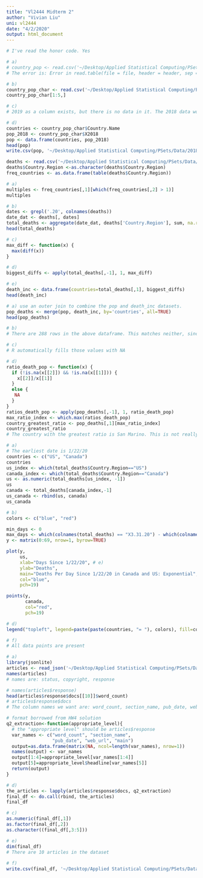 ```yaml
---
title: "Vl2444 Midterm 2"
author: "Vivian Liu"
uni: vl2444
date: "4/2/2020"
output: html_document
---
```


```r
# I've read the honor code. Yes
```

```r
# a)
# country_pop <- read.csv('~/Desktop/Applied Statistical Computing/PSets/Data/API_SP.POP.TOTL_DS2_en_csv_v2_887275.csv', stringsAsFactors = FALSE)
# The error is: Error in read.table(file = file, header = header, sep = sep, quote = quote, : more columns than column names

# b)
country_pop_char <- read.csv('~/Desktop/Applied Statistical Computing/PSets/Data/API_SP.POP.TOTL_DS2_en_csv_v2_887275.csv', skip=4)
country_pop_char[1:5,]

# c) 
# 2019 as a column exists, but there is no data in it. The 2018 data would be better because the outbreak started in 2019, which would affect the population

# d)
countries <- country_pop_char$Country.Name
pop_2018 <- country_pop_char$X2018
pop <- data.frame(countries, pop_2018)
head(pop)
write.csv(pop, '~/Desktop/Applied Statistical Computing/PSets/Data/2018_pop_by_country.csv')
```

```r
deaths <- read.csv('~/Desktop/Applied Statistical Computing/PSets/Data/time_series_covid19_deaths_global.csv')
deaths$Country.Region <-as.character(deaths$Country.Region)
freq_countries <- as.data.frame(table(deaths$Country.Region))

# a)
multiples <- freq_countries[,1][which(freq_countries[,2] > 1)]
multiples

# b)
dates <- grepl('.20', colnames(deaths))
date_dat <- deaths[, dates]
total_deaths <- aggregate(date_dat, deaths['Country.Region'], sum, na.rm=TRUE)
head(total_deaths)

# c)
max_diff <- function(x) {
  max(diff(x))
}

# d)
biggest_diffs <- apply(total_deaths[,-1], 1, max_diff)

# e)
death_inc <- data.frame(countries=total_deaths[,1], biggest_diffs)
head(death_inc)
```

```r
# a) use an outer join to combine the pop and death_inc datasets.
pop_deaths <- merge(pop, death_inc, by='countries', all=TRUE)
head(pop_deaths)

# b)
# There are 288 rows in the above dataframe. This matches neither, since I used an outer join. There are countries present in pop that are not present in death_inc, and vice versa, so there should be more rows than both pop and death_inc.

# c)
# R automatically fills those values with NA

# d)
ratio_death_pop <- function(x) {
  if (!is.na(x[[2]]) && !is.na(x[[1]])) {
    x[[2]]/x[[1]]
  }
  else {
   NA 
  }
}
ratios_death_pop <- apply(pop_deaths[,-1], 1, ratio_death_pop)
max_ratio_index <- which.max(ratios_death_pop)
country_greatest_ratio <- pop_deaths[,1][max_ratio_index]
country_greatest_ratio
# The country with the greatest ratio is San Marino. This is not really a country name; however, it was included in the countries column of death_inc so is included in this calcuation.
```

```r
# a)
# The earliest date is 1/22/20
countries <- c("US", "Canada")
countries
us_index <- which(total_deaths$Country.Region=="US")
canada_index <- which(total_deaths$Country.Region=="Canada")
us <- as.numeric(total_deaths[us_index, -1])
us
canada <- total_deaths[canada_index,-1]
us_canada <- rbind(us, canada)
us_canada

# b)
colors <- c("blue", "red")

min_days <- 0
max_days <- which(colnames(total_deaths) == "X3.31.20") - which(colnames(total_deaths) == "X1.22.20")
y <- matrix(0:69, nrow=1, byrow=TRUE)

plot(y, 
     us,
     xlab="Days Since 1/22/20", # e)
     ylab="Deaths",
     main="Deaths Per Day Since 1/22/20 in Canada and US: Exponential",
     col="blue",
     pch=19)

points(y,
       canada,
       col="red",
       pch=19)

# d)
legend("topleft", legend=paste(paste(countries, "= "), colors), fill=colors)

# f) 
# All data points are present
```
```r
# a)
library(jsonlite)
articles <- read_json('~/Desktop/Applied Statistical Computing/PSets/Data/nytimes_article_search_20200401 (1).json')
names(articles)
# names are: status, copyright, response

# names(articles$response)
head(articles$response$docs[[10]]$word_count)
# articles$response$docs
# The column names we want are: word_count, section_name, pub_date, web_url, and main

# format borrowed from HW4 solution
q2_extraction<-function(appropriate_level){
  # the "appropriate level" should be articles$response
  var_names <- c("word_count", "section_name",
                 "pub_date", "web_url", "main")
  output=as.data.frame(matrix(NA, ncol=length(var_names), nrow=1))
  names(output) <- var_names
  output[1:4]=appropriate_level[var_names[1:4]]
  output[5]=appropriate_level$headline[var_names[5]]
  return(output)
}

# d)
the_articles <- lapply(articles$response$docs, q2_extraction)
final_df <- do.call(rbind, the_articles)
final_df

# c)
as.numeric(final_df[,1])
as.factor(final_df[,2])
as.character((final_df[,3:5]))

# e)
dim(final_df)
# There are 10 articles in the dataset
  
# f)
write.csv(final_df, '~/Desktop/Applied Statistical Computing/PSets/Data/nytimesarticlesearch20200401.csv')
```

